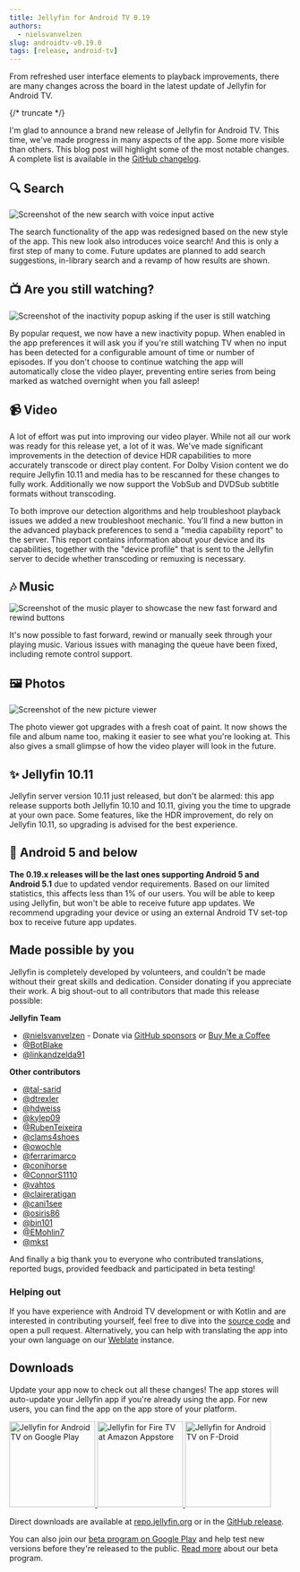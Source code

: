 ```yaml
---
title: Jellyfin for Android TV 0.19
authors:
  - nielsvanvelzen
slug: androidtv-v0.19.0
tags: [release, android-tv]
---
```


From refreshed user interface elements to playback improvements, there are many changes across the board in the latest update of Jellyfin
for Android TV.

{/* truncate */}

I'm glad to announce a brand new release of Jellyfin for Android TV. This time, we've made progress in many aspects of the app. Some more
visible than others. This blog post will highlight some of the most notable changes. A complete list is available in the
[GitHub changelog](https://github.com/jellyfin/jellyfin-androidtv/releases/tag/v0.19.0).

## 🔍 Search

![Screenshot of the new search with voice input active](./search.png)

The search functionality of the app was redesigned based on the new style of the app. This new look also introduces voice search! And
this is only a first step of many to come. Future updates are planned to add search suggestions, in-library search and a revamp of how
results are shown.

## 📺 Are you still watching?

![Screenshot of the inactivity popup asking if the user is still watching](./stillwatching.png)

By popular request, we now have a new inactivity popup. When enabled in the app preferences it will ask you if you're still watching TV when
no input has been detected for a configurable amount of time or number of episodes. If you don't choose to continue watching the app will
automatically close the video player, preventing entire series from being marked as watched overnight when you fall asleep!

## 📹 Video

A lot of effort was put into improving our video player. While not all our work was ready for this release yet, a lot of it was. We've
made significant improvements in the detection of device HDR capabilities to more accurately transcode or direct play content. For Dolby
Vision content we do require Jellyfin 10.11 and media has to be rescanned for these changes to fully work. Additionally we now support the
VobSub and DVDSub subtitle formats without transcoding.

To both improve our detection algorithms and help troubleshoot playback issues we added a new troubleshoot mechanic. You'll find a new
button in the advanced playback preferences to send a "media capability report" to the server. This report contains information about your
device and its capabilities, together with the "device profile" that is sent to the Jellyfin server to decide whether transcoding or
remuxing is necessary.

## 🎶 Music

![Screenshot of the music player to showcase the new fast forward and rewind buttons](./music.png)

It's now possible to fast forward, rewind or manually seek through your playing music. Various issues with managing the
queue have been fixed, including remote control support.

## 🖼️ Photos

![Screenshot of the new picture viewer](./pictures.png)

The photo viewer got upgrades with a fresh coat of paint. It now shows the file and album name too, making it easier to see what you're
looking at. This also gives a small glimpse of how the video player will look in the future.

## ✨ Jellyfin 10.11

Jellyfin server version 10.11 just released, but don't be alarmed: this app release supports both Jellyfin 10.10 and 10.11, giving you the
time to upgrade at your own pace. Some features, like the HDR improvement, do rely on Jellyfin 10.11, so upgrading is advised for
the best experience.

## 🫳 Android 5 and below

**The 0.19.x releases will be the last ones supporting Android 5 and Android 5.1** due to updated vendor requirements. Based on our limited
statistics, this affects less than 1% of our users. You will be able to keep using Jellyfin, but won't be able to receive future app
updates. We recommend upgrading your device or using an external Android TV set-top box to receive future app updates.

## Made possible by you

Jellyfin is completely developed by volunteers, and couldn't be made without their great skills and dedication. Consider donating if you
appreciate their work. A big shout-out to all contributors that made this release possible:

**Jellyfin Team**

- [@nielsvanvelzen](https://github.com/nielsvanvelzen) - Donate via [GitHub sponsors](https://github.com/sponsors/nielsvanvelzen) or
  [Buy Me a Coffee](https://buymeacoffee.com/nielsvanvelzen)
- [@BotBlake](https://github.com/BotBlake)
- [@linkandzelda91](https://github.com/linkandzelda91)

**Other contributors**

- [@tal\-sarid](https://github.com/tal-sarid)
- [@dtrexler](https://github.com/dtrexler)
- [@hdweiss](https://github.com/hdweiss)
- [@kylep09](https://github.com/kylep09)
- [@RubenTeixeira](https://github.com/RubenTeixeira)
- [@clams4shoes](https://github.com/clams4shoes)
- [@owochle](https://github.com/owochle)
- [@ferrarimarco](https://github.com/ferrarimarco)
- [@conihorse](https://github.com/conihorse)
- [@ConnorS1110](https://github.com/ConnorS1110)
- [@vahtos](https://github.com/vahtos)
- [@claireratigan](https://github.com/claireratigan)
- [@cani1see](https://github.com/cani1see)
- [@osiris86](https://github.com/osiris86)
- [@bin101](https://github.com/bin101)
- [@EMohlin7](https://github.com/EMohlin7)
- [@mkst](https://github.com/mkst)

And finally a big thank you to everyone who contributed translations, reported bugs, provided feedback and participated in beta testing!

### Helping out

If you have experience with Android TV development or with Kotlin and are interested in contributing yourself, feel free to dive into the
[source code](https://github.com/jellyfin/jellyfin-androidtv) and open a pull request. Alternatively, you can help with translating the app
into your own language on our [Weblate](https://translate.jellyfin.org/engage/jellyfin-android/) instance.

## Downloads

Update your app now to check out all these changes! The app stores will auto-update your Jellyfin app if you're already using the app. For
new users, you can find the app on the app store of your platform.

<a className='margin-right--md' href='https://play.google.com/store/apps/details?id=org.jellyfin.androidtv'>
  <img width='153' alt='Jellyfin for Android TV on Google Play' src='/images/store-icons/google-play.png' />
</a>

<a className='margin-right--md' href='https://www.amazon.com/gp/product/B07TX7Z725'>
  <img width='153' alt='Jellyfin for Fire TV at Amazon Appstore' src='/images/store-icons/amazon.png' />
</a>

<a href='https://f-droid.org/en/packages/org.jellyfin.androidtv/'>
  <img width='153' alt='Jellyfin for Android TV on F-Droid' src='/images/store-icons/fdroid.png' />
</a>

Direct downloads are available at [repo.jellyfin.org](https://repo.jellyfin.org/releases/client/androidtv/) or in the
[GitHub release](https://github.com/jellyfin/jellyfin-androidtv/releases/latest).

You can also join our [beta program on Google Play](https://play.google.com/apps/testing/org.jellyfin.androidtv) and help test new versions
before they're released to the public. [Read more](../../2021/07-24-android-betas.mdx) about our beta program.
